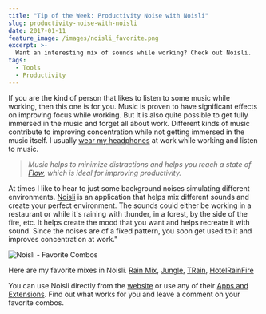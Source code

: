 ```yaml
---
title: "Tip of the Week: Productivity Noise with Noisli"
slug: productivity-noise-with-noisli
date: 2017-01-11
feature_image: /images/noisli_favorite.png
excerpt: >-
  Want an interesting mix of sounds while working? Check out Noisli.
tags:
  - Tools
  - Productivity
---
```

If you are the kind of person that likes to listen to some music while working, then this one is for you. Music is proven to have significant effects on improving focus while working. But it is also quite possible to get fully immersed in the music and forget all about work. Different kinds of music contribute to improving concentration while not getting immersed in the music itself. I usually [wear my headphones](http://theheadphonesrule.com/) at work while working and listen to music.

> _Music helps to minimize distractions and helps you reach a state of [Flow](http://amzn.to/2jlYIgV), which is ideal for improving productivity._

At times I like to hear to just some background noises simulating different environments. [Noisli](https://www.noisli.com/) is an application that helps mix different sounds and create your perfect environment. The sounds could either be working in a restaurant or while it's raining with thunder, in a forest, by the side of the fire, etc. It helps create the mood that you want and helps recreate it with sound. Since the noises are of a fixed pattern, you soon get used to it and improves concentration at work."

![Noisli - Favorite Combos](/images/noisli_favorite.png)

Here are my favorite mixes in Noisli. [Rain Mix](https://www.noisli.com/get_combo_by_link/W5rvjLZXcoJbooq), [Jungle](https://www.noisli.com/get_combo_by_link/vjUpcG2OAXxKVSU), [TRain](https://www.noisli.com/get_combo_by_link/uhRXMysAIcVEbHF), [HotelRainFire](https://www.noisli.com/get_combo_by_link/gFKhnETdoybxcmc)

You can use Noisli directly from the [website](https://www.noisli.com/) or use any of their [Apps and Extensions](https://www.noisli.com/apps). Find out what works for you and leave a comment on your favorite combos.